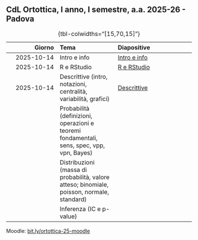 ## CdL Ortottica, I anno, I semestre, a.a. 2025-26 - Padova

| **Giorno**| **Tema** | **Diapositive** |
|--------------------:|:-----------------------|:-------------------------------|
| 2025-10-14 | Intro e info | [Intro e info](../slides/00-intro_and_info.html) |
| 2025-10-14 | R e RStudio | [R e RStudio](../slides/01-r_rstudio.html) |
| 2025-10-14 | Descrittive (intro, notazioni, centralità, variabilità, grafici) | [Descrittive](../slides/02-descrittive.html) |
|  | Probabilità (definizioni, operazioni e teoremi fondamentali, sens, spec, vpp, vpn, Bayes) |  |
|  | Distribuzioni (massa di probabilità, valore atteso; binomiale, poisson, normale, standard) |  |
|  | Inferenza (IC e p-value) |  |
: {tbl-colwidths="[15,70,15]"}

Moodle: [bit.ly/ortottica-25-moodle](bit.ly/ortottica-25-moodle)